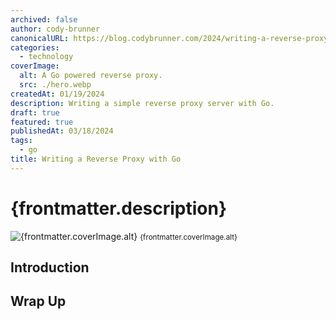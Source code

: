 ```yaml
---
archived: false
author: cody-brunner
canonicalURL: https://blog.codybrunner.com/2024/writing-a-reverse-proxy-with-go
categories:
  - technology
coverImage:
  alt: A Go powered reverse proxy.
  src: ./hero.webp
createdAt: 01/19/2024
description: Writing a simple reverse proxy server with Go.
draft: true
featured: true
publishedAt: 03/18/2024
tags:
  - go
title: Writing a Reverse Proxy with Go
---
```



# {frontmatter.description}

<div class='flex flex-col items-center gap-2'>
	<Image
		alt={frontmatter.coverImage.alt}
		class='object-cover'
		fetchpriority='high'
		height={400}
		quality={100}
		src={heroImage}
		width={800}
	/>
	<small>{frontmatter.coverImage.alt}</small>
</div>

## Introduction

## Wrap Up

<Signature />
